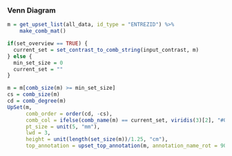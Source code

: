 ### Venn Diagram

```r
m = get_upset_list(all_data, id_type = "ENTREZID") %>%
    make_comb_mat()

if(set_overview == TRUE) {
  current_set = set_contrast_to_comb_string(input_contrast, m)
} else {
  min_set_size = 0
  current_set = ""
}

m = m[comb_size(m) >= min_set_size]
cs = comb_size(m)
cd = comb_degree(m)
UpSet(m, 
      comb_order = order(cd, -cs),
      comb_col = ifelse(comb_name(m) == current_set, viridis(3)[2], "#000000"),
      pt_size = unit(5, "mm"), 
      lwd = 3,
      height = unit(length(set_size(m))/1.25, "cm"),
      top_annotation = upset_top_annotation(m, annotation_name_rot = 90, height = unit(7, "cm")))
```
